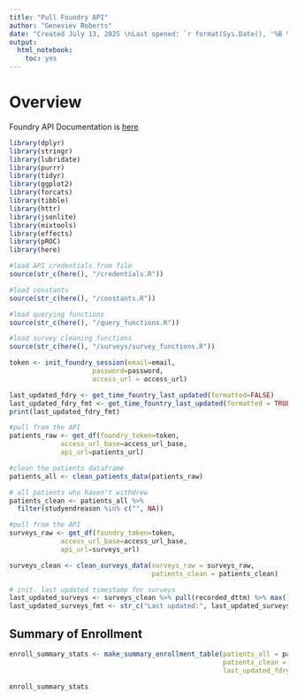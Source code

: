 ```yaml
---
title: "Pull Foundry API"
author: "Geneviev Roberts"
date: "Created July 13, 2025 \nLast opened: `r format(Sys.Date(), '%B %d, %Y')`"
output: 
  html_notebook:
    toc: yes
---
```


# Overview 

Foundry API Documentation is [here](https://viascientific.github.io/vfdocs/ViaFoundry/api/)

```r
library(dplyr)
library(stringr)
library(lubridate)
library(purrr)
library(tidyr)
library(ggplot2)
library(forcats)
library(tibble)
library(httr)
library(jsonlite)
library(mixtools)
library(effects)
library(pROC)
library(here)
```

```r
#load API credentials from file
source(str_c(here(), "/credentials.R"))

#load constants
source(str_c(here(), "/constants.R"))

#load querying functions
source(str_c(here(), "/query_functions.R"))

#load survey cleaning functions
source(str_c(here(), "/surveys/survey_functions.R"))
```

```r
token <- init_foundry_session(email=email,
                     password=password,
                     access_url = access_url)
```

```r
last_updated_fdry <- get_time_fountry_last_updated(formatted=FALSE)
last_updated_fdry_fmt <- get_time_fountry_last_updated(formatted = TRUE)
print(last_updated_fdry_fmt)
```

```r
#pull from the API
patients_raw <- get_df(foundry_token=token,
             access_url_base=access_url_base,
             api_url=patients_url)

#clean the patients dataframe
patients_all <- clean_patients_data(patients_raw)

# all patients who haven't withdrew
patients_clean <- patients_all %>%
  filter(studyendreason %in% c("", NA))
```

```r
#pull from the API
surveys_raw <- get_df(foundry_token=token,
             access_url_base=access_url_base,
             api_url=surveys_url)

surveys_clean <- clean_surveys_data(surveys_raw = surveys_raw,
                                    patients_clean = patients_clean)

# init. last updated timestamp for surveys
last_updated_surveys <- surveys_clean %>% pull(recorded_dttm) %>% max()
last_updated_surveys_fmt <- str_c("Last updated:", last_updated_surveys, current_tz, sep = " ")
```

## Summary of Enrollment
```r
enroll_summary_stats <- make_summary_enrollment_table(patients_all = patients_all,
                                                      patients_clean = patients_clean,
                                                      last_updated_fdry = last_updated_fdry)

enroll_summary_stats
```

